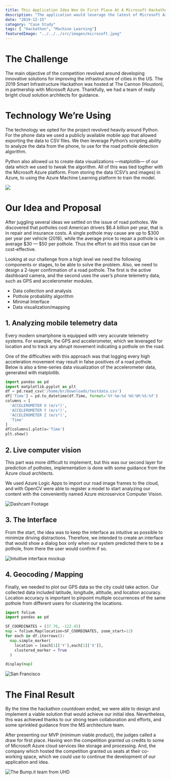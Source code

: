 ```yaml
---
title: This Application Idea Won Us First Place At A Microsoft Hackathon
description: "The application would leverage the latest of Microsoft Azure and Machine Learning to help solve a $6.4 billion infrastructure issue."
date: "2019-12-15"
category: "Case Study"
tags: [ "Hackathon", "Machine Learning"]
featuredImage: "../../../src/images/microsoft.jpeg"
---
```



# The Challenge

The main objective of the competition revolved around developing innovative solutions for improving the infrastructure of cities in the US. The 2019 Smart Infrastructure Hackathon was hosted at The Cannon (Houston), in partnership with Microsoft Azure. Thankfully, we had a team of really bright cloud solution architects for guidance.

# Technology We’re Using

The technology we opted for the project revolved heavily around Python. For the phone data we used a publicly available mobile app that allowed exporting the data to CSV files. We then leverage Python’s scripting ability to analyze the data from the phone, to use for the road pothole detection algorithm.

Python also allowed us to create data visualizations —matplotlib— of our data which we used to tweak the algorithm. All of this was tied togther with the Microsoft Azure platform. From storing the data (CSV’s and images) in Azure, to using the Azure Machine Learning platform to train the model.

![](https://brianruizy.com/static/f1577426c45e122c22a3aefcd0f5a7d8/58e7d/tech.png)

# Our Idea and Proposal

After juggling several ideas we settled on the issue of road potholes. We discovered that potholes cost American drivers $6.4 billion per year, that is in repair and insurance costs. A single pothole may cause are up to $300 per year per vehicle (2016), while the average price to repair a pothole is on average $30 — $50 per pothole. Thus the effort to aid this issue can be cost-effective.

Looking at our challenge from a high level we need the following components or stages, to be able to solve the problem. Also, we need to design a 2-layer confirmation of a road pothole. The first is the active dashboard camera, and the second uses the user’s phone telemetry data, such as GPS and accelerometer modules.

- Data collection and analysis
- Pothole probability algorithm
- Minimal Interface
- Data visualization/mapping

## 1. Analyzing mobile telemetry data

Every modern smartphone is equipped with very accurate telemetry systems. For example, the GPS and accelerometer, which we leveraged for location and to track any abrupt movement indicating a pothole on the road.

One of the difficulties with this approach was that logging every high acceleration movement may result in false positives of a road pothole. Below is also a time-series data visualization of the accelerometer data, generated with matplotlib.

```python
import pandas as pd
import matplotlib.pyplot as plt
df = pd.read_csv('/home/br/Downloads/testdata.csv')
df['Time'] = pd.to_datetime(df.Time, format='%Y-%m-%d %H:%M:%S:%f')
columns = [
  'ACCELEROMETER X (m/s²)', 
  'ACCELEROMETER Y (m/s²)',
  'ACCELEROMETER Z (m/s²)', 
  'Time'
]
df[columns].plot(x='Time')
plt.show()
```


## 2. Live computer vision

This part was more difficult to implement, but this was our second layer for prediction of potholes, implementation is done with some guidance from the Azure cloud architects.

We used Azure Logic Apps to import our road image frames to the cloud, and with OpenCV were able to register a model to start analyzing our content with the conveniently named Azure microservice Computer Vision.


![Dashcam Footage](https://miro.medium.com/max/1200/0*KS2_n2hz7Lrqyn_L.gif)

## 3. The Interface

From the start, the idea was to keep the interface as intuitive as possible to minimize driving distractions. Therefore, we intended to create an interface that would show a dialog box only when our system predicted there to be a pothole, from there the user would confirm if so.


![Intuitive interface mockup](https://miro.medium.com/max/1400/0*tMtJgK7gjlD9taii.png)


## 4. Geocoding / Mapping

Finally, we needed to plot our GPS data so the city could take action. Our collected data included latitude, longitude, altitude, and location accuracy. Location accuracy is important to pinpoint multiple occurrences of the same pothole from different users for clustering the locations.

```python
import folium
import pandas as pd

SF_COORDINATES = (37.76, -122.45)
map = folium.Map(location=SF_COORDINATES, zoom_start=12)
for each in df.iterrows():
  map.simple_marker(
    location = [each[1]['Y'],each[1]['X']], 
    clustered_marker = True
  )

display(map)
```

![San Francisco](https://miro.medium.com/max/1400/0*PYSGLUaVid-vzeHr.png)

# The Final Result

By the time the hackathon countdown ended, we were able to design and implement a viable solution that would achieve our initial idea. Nevertheless, this was achieved thanks to our strong team collaboration and efforts, and some sprinkled guidance from the MS architecture team.

After presenting our MVP (minimum viable product), the judges called a draw for first place. Having won the competition granted us credits to some of Microsoft Azure cloud services like storage and processing. And, the company which hosted the competition granted us seats at their co-working space, which we could use to continue the development of our application and idea.

![The Bump.it team from UHD](https://miro.medium.com/max/1400/0*v0plg9CmtcGd_IyZ.jpg)
